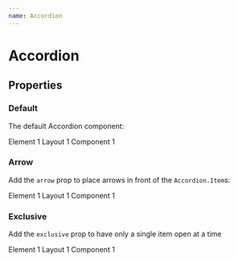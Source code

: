 ```yaml
---
name: Accordion
---
```


# Accordion


## Properties

<PropsTable of={Accordion} />

### Default

The default Accordion component:

<Playground>
  <Accordion uid="accordion-1">
    <Accordion.Item title="Elements">Element 1</Accordion.Item>
    <Accordion.Item title="Layouts">Layout 1</Accordion.Item>
    <Accordion.Item key="elements-3" title="Components">
      Component 1
    </Accordion.Item>
  </Accordion>
</Playground>

### Arrow

Add the `arrow` prop to place arrows in front of the `Accordion.Item`s:

<Playground>
  <Accordion arrow uid="accordion-2">
    <Accordion.Item title="Elements">Element 1</Accordion.Item>
    <Accordion.Item title="Layouts">Layout 1</Accordion.Item>
    <Accordion.Item title="Components">Component 1</Accordion.Item>
  </Accordion>
</Playground>

### Exclusive

Add the `exclusive` prop to have only a single item open at a time

<Playground>
  <Accordion exclusive arrow uid="accordion-3">
    <Accordion.Item title="Elements">Element 1</Accordion.Item>
    <Accordion.Item title="Layouts">Layout 1</Accordion.Item>
    <Accordion.Item title="Components">Component 1</Accordion.Item>
  </Accordion>
</Playground>
